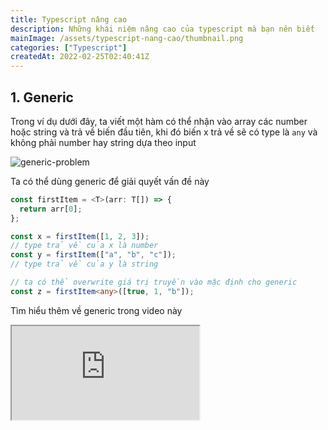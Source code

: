 ```yaml
---
title: Typescript nâng cao
description: Những khái niệm nâng cao của typescript mà bạn nên biết
mainImage: /assets/typescript-nang-cao/thumbnail.png
categories: ["Typescript"]
createdAt: 2022-02-25T02:40:41Z
---
```


## 1. Generic

Trong ví dụ dưới đây, ta viết một hàm có thể nhận vào array các number hoặc string và trả về biến đầu tiên, khi đó biến x trả về sẽ có type là `any` và không phải number hay string dựa theo input

![generic-problem](/assets/typescript-nang-cao/generic-problem.png)

Ta có thể dùng generic để giải quyết vấn đề này

```typescript
const firstItem = <T>(arr: T[]) => {
  return arr[0];
};

const x = firstItem([1, 2, 3]);
// type trả về của x là number
const y = firstItem(["a", "b", "c"]);
// type trả về của y là string

// ta có thể overwrite giá trị truyền vào mặc định cho generic
const z = firstItem<any>([true, 1, "b"]);
```

Tìm hiểu thêm về generic trong video này

<Iframe
  src="https://www.youtube.com/embed/nViEqpgwxHE"
  title="Ben award typescript generic"
/>

## 2. Intersection type

Ta có thể lấy được intersection của các property trong các type hoặc interface

```typescript
interface Client {
  username: string;
  photoURL: string;
}

interface Admin {
  username: string;
  token: string;
}

type User = Client & Admin;
/*
type User = {
  username: string;
  photoURL: string;
  token: string;
}
*/
```

## 3. Return type

Ta có thể lấy được cái type sẽ return của function

```typescript
type ConvertType = (str: string) => number;

const convertToNumber: ConvertType = (str) => {
  return +str;
};

type Return1 = ReturnType<typeof convertToNumber>; // type number
type Return2 = ReturnType<ConvertType>; // type number
```

## 4. Parameters type

Khi lấy parameters của một function ta sẽ nhận về type là một tuple (một array được định sẵn độ dài)

```typescript
type ConvertType = (num: number) => string;

const convert: ConvertType = (num) => {
  return `${num}`;
};

type Params1 = Parameters<typeof convert>; // type [number]
type Params2 = Parameters<ConvertType>; // type [number]
```

## 5. Template literal type

Khi truyền một union vào template literal type ta sẽ được tất cả các trường hợp mà union đó thay thế vào template

```typescript
type Gender = "male" | "female";

type Message = `I'm ${Gender}`;
// "I'm male" | "I'm female"
```

## 6. keyof

Dùng keyof để lấy tất cả các key trong object / interface dưới dạng một string union

```typescript
interface User {
  username: string;
  password: string;
  email: string;
}

type UserKeys = keyof User;
// type "username" | "password" | "email"
```

## 7. Conditional type

Ta có thể dùng extends để viết condition cho type

```typescript
interface User {
  username: string;
}

interface Admin {
  username: string;
  role: string;
}

type MyType1 = Admin extends User ? string : null; // string
type MyType2 = unknown extends User ? string : null; // null
```

## Kết luận

Và đó là những khái niệm trong typescript nâng cao phổ biến mà mình muốn chia sẻ. Chúc bạn áp dụng thành công vào dự án của mình.
